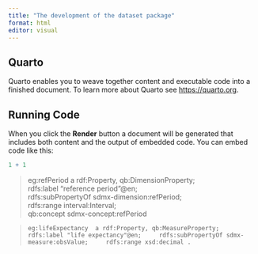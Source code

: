 ```yaml
---
title: "The development of the dataset package"
format: html
editor: visual
---
```


## Quarto

Quarto enables you to weave together content and executable code into a finished document. To learn more about Quarto see <https://quarto.org>.

## Running Code

When you click the **Render** button a document will be generated that includes both content and the output of embedded code. You can embed code like this:

```r
1 + 1
```

> eg:refPeriod a rdf:Property, qb:DimensionProperty;\
> rdfs:label "reference period"\@en;\
> rdfs:subPropertyOf sdmx-dimension:refPeriod;\
> rdfs:range interval:Interval;\
> qb:concept sdmx-concept:refPeriod

> ```         
> eg:lifeExpectancy  a rdf:Property, qb:MeasureProperty;     rdfs:label "life expectancy"@en;     rdfs:subPropertyOf sdmx-measure:obsValue;     rdfs:range xsd:decimal . 
> ```
